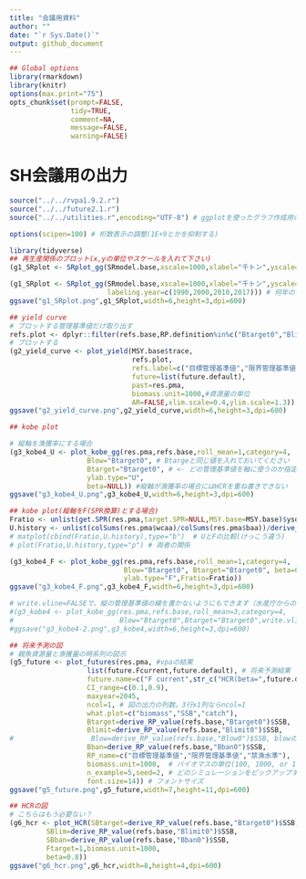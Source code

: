 ```yaml
---
title: "会議用資料"
author: ""
date: "`r Sys.Date()`"
output: github_document
---
```


```r

## Global options
library(rmarkdown)
library(knitr)
options(max.print="75")
opts_chunk$set(prompt=FALSE,
               tidy=TRUE,
               comment=NA,
               message=FALSE,
               warning=FALSE)


```

# SH会議用の出力
```r
source("../../rvpa1.9.2.r")
source("../../future2.1.r")
source("../../utilities.r",encoding="UTF-8") # ggplotを使ったグラフ作成用の関数

options(scipen=100) # 桁数表示の調整(1E+9とかを抑制する)

library(tidyverse)
## 再生産関係のプロット(x,yの単位やスケールを入れて下さい)
(g1_SRplot <- SRplot_gg(SRmodel.base,xscale=1000,xlabel="千トン",yscale=1,ylabel="尾"))

(g1_SRplot <- SRplot_gg(SRmodel.base,xscale=1000,xlabel="千トン",yscale=1,ylabel="尾",
                        labeling.year=c(1990,2000,2010,2017))) # 何年のデータにラベルを入れるか指定もできる
ggsave("g1_SRplot.png",g1_SRplot,width=6,height=3,dpi=600)

## yield curve
# プロットする管理基準値だけ取り出す
refs.plot <- dplyr::filter(refs.base,RP.definition%in%c("Btarget0","Blimit0","Bban0"))
# プロットする
(g2_yield_curve <- plot_yield(MSY.base$trace,
                              refs.plot,
                              refs.label=c("目標管理基準値","限界管理基準値","禁漁水準"),
                              future=list(future.default),
                              past=res.pma,
                              biomass.unit=1000,#資源量の単位
                              AR=FALSE,xlim.scale=0.4,ylim.scale=1.3))
ggsave("g2_yield_curve.png",g2_yield_curve,width=6,height=3,dpi=600)

## kobe plot

# 縦軸を漁獲率にする場合
(g3_kobe4_U <- plot_kobe_gg(res.pma,refs.base,roll_mean=1,category=4,
                   Blow="Btarget0", # Btargeと同じ値を入れておいてください
                   Btarget="Btarget0", # <- どの管理基準値を軸に使うのか指定。指定しなければ"0"マークがついた管理基準値が使われます
                   ylab.type="U",
                   beta=NULL)) #縦軸が漁獲率の場合にはHCRを重ね書きできない
ggsave("g3_kobe4_U.png",g3_kobe4_U,width=6,height=3,dpi=600)

## kobe plot(縦軸をF(SPR換算)とする場合)
Fratio <- unlist(get.SPR(res.pma,target.SPR=NULL,MSY.base=MSY.base)$ysdata["F/Ftarget"])
U.history <- unlist(colSums(res.pma$wcaa)/colSums(res.pma$baa))/derive_RP_value(MSY.base$summary_tb,"Btarget0")$U
# matplot(cbind(Fratio,U.history),type="b")  # UとFの比較(けっこう違う)
# plot(Fratio,U.history,type="p") # 両者の関係

(g3_kobe4_F <- plot_kobe_gg(res.pma,refs.base,roll_mean=1,category=4,
                            Blow="Btarget0", Btarget="Btarget0", beta=0.8,
                            ylab.type="F",Fratio=Fratio))
ggsave("g3_kobe4_F.png",g3_kobe4_F,width=6,height=3,dpi=600)

# write.vline=FALSEで、縦の管理基準値の線を書かないようにもできます（水産庁からの要望？）
#(g3_kobe4 <- plot_kobe_gg(res.pma,refs.base,roll_mean=3,category=4,
#                          Blow="Btarget0",Btarget="Btarget0",write.vline=FALSE))
#ggsave("g3_kobe4-2.png",g3_kobe4,width=6,height=3,dpi=600)

## 将来予測の図
# 親魚資源量と漁獲量の時系列の図示
(g5_future <- plot_futures(res.pma, #vpaの結果
                   list(future.Fcurrent,future.default), # 将来予測結果
                   future.name=c("F current",str_c("HCR(beta=",future.default$input$HCR$beta,")")),
                   CI_range=c(0.1,0.9),
                   maxyear=2045,
                   ncol=1, # 図の出力の列数。3行x1列ならncol=1
                   what.plot=c("biomass","SSB","catch"),
                   Btarget=derive_RP_value(refs.base,"Btarget0")$SSB,
                   Blimit=derive_RP_value(refs.base,"Blimit0")$SSB,
#                   Blow=derive_RP_value(refs.base,"Blow0")$SSB, blowのオプションは削除
                   Bban=derive_RP_value(refs.base,"Bban0")$SSB,
                   RP_name=c("目標管理基準値","限界管理基準値","禁漁水準"),
                   biomass.unit=1000,  # バイオマスの単位(100, 1000, or 10000トン)
                   n_example=5,seed=2, # どのシミュレーションをピックアップするかはseedの値を変えて調整してください
                   font.size=14)) # フォントサイズ
ggsave("g5_future.png",g5_future,width=7,height=11,dpi=600)

## HCRの図
# こちらはもう必要ない？
(g6_hcr <- plot_HCR(SBtarget=derive_RP_value(refs.base,"Btarget0")$SSB,
         SBlim=derive_RP_value(refs.base,"Blimit0")$SSB,
         SBban=derive_RP_value(refs.base,"Bban0")$SSB,
         Ftarget=1,biomass.unit=1000,
         beta=0.8))
ggsave("g6_hcr.png",g6_hcr,width=8,height=4,dpi=600)
```
